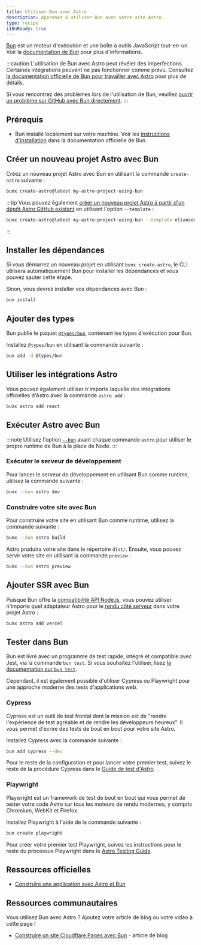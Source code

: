 ```yaml
---
title: Utiliser Bun avec Astro
description: Apprenez à utiliser Bun avec votre site Astro.
type: recipe
i18nReady: true
---
```


[Bun](https://bun.sh/) est un moteur d'exécution et une boîte à outils JavaScript tout-en-un. Voir la [documentation de Bun](https://bun.sh/docs) pour plus d'informations.

:::caution
L'utilisation de Bun avec Astro peut révéler des imperfections. Certaines intégrations peuvent ne pas fonctionner comme prévu. Consultez [la documentation officielle de Bun pour travailler avec Astro](https://bun.sh/guides/ecosystem/astro) pour plus de détails.

Si vous rencontrez des problèmes lors de l'utilisation de Bun, veuillez [ouvrir un problème sur GitHub avec Bun directement](https://github.com/oven-sh/bun/issues/new/choose).
:::

## Prérequis

- Bun installé localement sur votre machine. Voir les [instructions d'installation](https://bun.sh/docs/installation) dans la documentation officielle de Bun.

## Créer un nouveau projet Astro avec Bun

Créez un nouveau projet Astro avec Bun en utilisant la commande `create-astro` suivante :

```bash
bunx create-astro@latest my-astro-project-using-bun
```

:::tip
Vous pouvez également [créer un nouveau projet Astro à partir d'un dépôt Astro GitHub existant](/fr/install/auto/#modèles-de-démarrage) en utilisant l'option `--template` :
```bash
bunx create-astro@latest my-astro-project-using-bun --template eliancodes/brutal
```
:::

## Installer les dépendances

Si vous démarrez un nouveau projet en utilisant `bunx create-astro`, le CLI utilisera automatiquement Bun pour installer les dépendances et vous pouvez sauter cette étape.

Sinon, vous devrez installer vos dépendances avec Bun :

```bash
bun install
```

## Ajouter des types

Bun publie le paquet [`@types/bun`](https://www.npmjs.com/package/@types/bun), contenant les types d'exécution pour Bun.

Installez `@types/bun` en utilisant la commande suivante :

```sh
bun add -d @types/bun
```

## Utiliser les intégrations Astro

Vous pouvez également utiliser n'importe laquelle des intégrations officielles d'Astro avec la commande `astro add` :

```bash
bunx astro add react
```

## Exécuter Astro avec Bun

:::note
Utilisez l'option [`--bun`](https://bun.sh/docs/cli/bunx#shebangs) avant chaque commande `astro` pour utiliser le propre runtime de Bun à la place de Node.
:::

### Exécuter le serveur de développement

Pour lancer le serveur de développement en utilisant Bun comme runtime, utilisez la commande suivante :

```bash
bunx --bun astro dev
```

### Construire votre site avec Bun

Pour construire votre site en utilisant Bun comme runtime, utilisez la commande suivante :

```bash
bunx --bun astro build
```

Astro produira votre site dans le répertoire `dist/`. Ensuite, vous pouvez servir votre site en utilisant la commande `preview` :

```bash
bunx --bun astro preview
```

## Ajouter SSR avec Bun

Puisque Bun offre la [compatibilité API Node.js](https://bun.sh/docs/runtime/nodejs-apis), vous pouvez utiliser n'importe quel adaptateur Astro pour le [rendu côté serveur](/fr/guides/server-side-rendering/) dans votre projet Astro :

```bash
bunx astro add vercel
```

## Tester dans Bun

Bun est livré avec un programme de test rapide, intégré et compatible avec Jest, via la commande `bun test`. Si vous souhaitez l'utiliser, lisez [la documentation sur `bun test`](https://bun.sh/docs/cli/test).

Cependant, il est également possible d'utiliser Cypress ou Playwright pour une approche moderne des tests d'applications web.

### Cypress

Cypress est un outil de test frontal dont la mission est de "rendre l'expérience de test agréable et de rendre les développeurs heureux". Il vous permet d'écrire des tests de bout en bout pour votre site Astro.

Installez Cypress avec la commande suivante :

```bash
bun add cypress --dev
```

Pour le reste de la configuration et pour lancer votre premier test, suivez le reste de la procédure Cypress dans le [Guide de test d'Astro](/fr/guides/testing/#configuration).

### Playwright

Playwright est un framework de test de bout en bout qui vous permet de tester votre code Astro sur tous les moteurs de rendu modernes, y compris Chromium, WebKit et Firefox.

Installez Playwright à l'aide de la commande suivante :

```bash
bun create playwright
```

Pour créer votre premier test Playwright, suivez les instructions pour le reste du processus Playwright dans le [Astro Testing Guide](/fr/guides/testing/#créez-votre-premier-test-playwright).

## Ressources officielles

- [Construire une application avec Astro et Bun](https://bun.sh/guides/ecosystem/astro)

## Ressources communautaires

Vous utilisez Bun avec Astro ? Ajoutez votre article de blog ou votre vidéo à cette page !

- [Construire un site Cloudflare Pages avec Bun](https://blog.otterlord.dev/posts/hello-from-bun/) - article de blog
